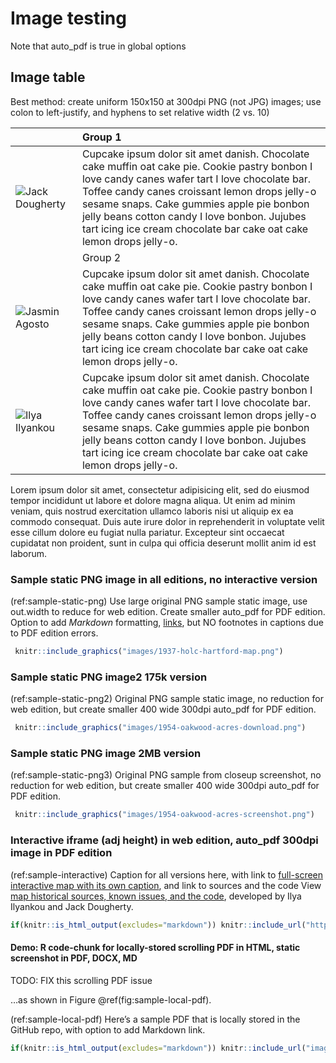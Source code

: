 # Image testing {#Image}

Note that auto_pdf is true in global options

## Image table {- #image-table}

Best method: create uniform 150x150 at 300dpi PNG (not JPG) images; use colon to left-justify, and hyphens to set relative width (2 vs. 10)

|  | Group 1 |
| :-- | :---------- |
| ![Jack Dougherty](images/preface/dougherty-jack-150.png) | Cupcake ipsum dolor sit amet danish. Chocolate cake muffin oat cake pie. Cookie pastry bonbon I love candy canes wafer tart I love chocolate bar. Toffee candy canes croissant lemon drops jelly-o sesame snaps. Cake gummies apple pie bonbon jelly beans cotton candy I love bonbon. Jujubes tart icing ice cream chocolate bar cake oat cake lemon drops jelly-o.|
|  | Group 2 |
| ![Jasmin Agosto](images/preface/agosto-jasmin-150.png) | Cupcake ipsum dolor sit amet danish. Chocolate cake muffin oat cake pie. Cookie pastry bonbon I love candy canes wafer tart I love chocolate bar. Toffee candy canes croissant lemon drops jelly-o sesame snaps. Cake gummies apple pie bonbon jelly beans cotton candy I love bonbon. Jujubes tart icing ice cream chocolate bar cake oat cake lemon drops jelly-o. |
| ![Ilya Ilyankou](images/preface/ilyankou-ilya-150.png) | Cupcake ipsum dolor sit amet danish. Chocolate cake muffin oat cake pie. Cookie pastry bonbon I love candy canes wafer tart I love chocolate bar. Toffee candy canes croissant lemon drops jelly-o sesame snaps. Cake gummies apple pie bonbon jelly beans cotton candy I love bonbon. Jujubes tart icing ice cream chocolate bar cake oat cake lemon drops jelly-o. |

Lorem ipsum dolor sit amet, consectetur adipisicing elit, sed do eiusmod tempor incididunt ut labore et dolore magna aliqua. Ut enim ad minim veniam, quis nostrud exercitation ullamco laboris nisi ut aliquip ex ea commodo consequat. Duis aute irure dolor in reprehenderit in voluptate velit esse cillum dolore eu fugiat nulla pariatur. Excepteur sint occaecat cupidatat non proident, sunt in culpa qui officia deserunt mollit anim id est laborum.


### Sample static PNG image in all editions, no interactive version {-}
(ref:sample-static-png) Use large original PNG sample static image, use out.width to reduce for web edition. Create smaller auto_pdf for PDF edition. Option to add *Markdown* formatting, [links](http://google.com), but NO footnotes in captions due to PDF edition errors.

```r
 knitr::include_graphics("images/1937-holc-hartford-map.png")
```

### Sample static PNG image2 175k version {-}
(ref:sample-static-png2) Original PNG sample static image, no reduction for web edition, but create smaller 400 wide 300dpi auto_pdf for PDF edition.

```r
 knitr::include_graphics("images/1954-oakwood-acres-download.png")
```

### Sample static PNG image 2MB version {-}
(ref:sample-static-png3) Original PNG sample from closeup screenshot, no reduction for web edition, but create smaller 400 wide 300dpi auto_pdf for PDF edition.

```r
 knitr::include_graphics("images/1954-oakwood-acres-screenshot.png")
```


### Interactive iframe (adj height) in web edition, auto_pdf 300dpi image in PDF edition  {-}
(ref:sample-interactive) Caption for all versions here, with link to [full-screen interactive map with its own caption](https://ontheline.github.io/otl-redlining/index-caption.html), and link to sources and the code  View [map historical sources, known issues, and the code](https://github.com/ontheline/otl-redlining/), developed by Ilya Ilyankou and Jack Dougherty.

```r
if(knitr::is_html_output(excludes="markdown")) knitr::include_url("https://ontheline.github.io/otl-redlining/") else knitr::include_graphics("images/1937-otl-redlining.png")
```

#### Demo: R code-chunk for locally-stored scrolling PDF in HTML, static screenshot in PDF, DOCX, MD {-}

TODO: FIX this scrolling PDF issue

...as shown in Figure \@ref(fig:sample-local-pdf).

(ref:sample-local-pdf) Here's a sample PDF that is locally stored in the GitHub repo, with option to add Markdown link.

```r
if(knitr::is_html_output(excludes="markdown")) knitr::include_url("images/sample-local-pdf.pdf") else knitr::include_graphics("images/sample-local-pdf-screenshot.png")
```